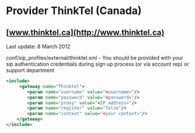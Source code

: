 
# Provider ThinkTel (Canada) 

 

## [www.thinktel.ca](http://www.thinktel.ca)

Last update: 8 March 2012

  
conf/sip\_profiles/external/thinktel.xml - You should be provided with your sip authentication credentials during sign up process (or via account rep) or support department

```xml
<include>
     <gateway name="Thinktel">
        <param name="username" value="<username>"/>
        <param name="password" value="<password>"/>
        <param name="proxy" value="<IP address>"/>
        <param name="register" value="false"/>
        <param name="context" value="<your context>"/>
    </gateway>
</include>
```


